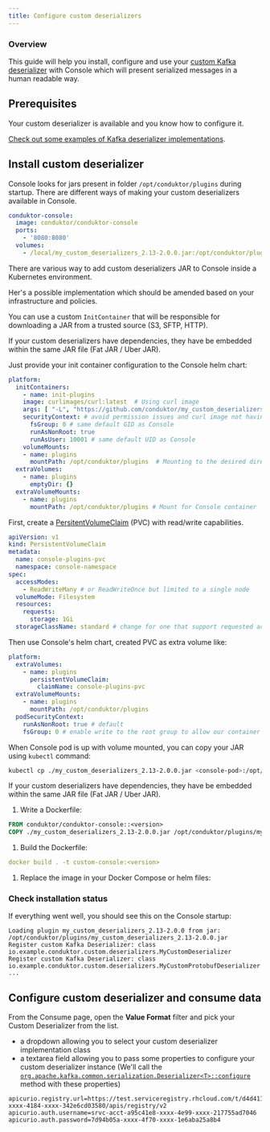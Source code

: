 ```yaml
---
title: Configure custom deserializers
---
```


### Overview

This guide will help you install, configure and use your [custom Kafka deserializer](https://kafka.apache.org/37/javadoc/org/apache/kafka/common/serialization/Deserializer.html) with Console  which will present serialized messages in a human readable way.

## Prerequisites

Your custom deserializer is available and you know how to configure it.

[Check out some examples of Kafka deserializer implementations](https://github.com/conduktor/my_custom_deserializers).

## Install custom deserializer

Console looks for jars present in folder `/opt/conduktor/plugins` during startup. There are different ways of making your custom deserializers available in Console.

<Tabs>
<Tab title="Docker Compose">

```yml
conduktor-console:
  image: conduktor/conduktor-console
  ports:
    - '8080:8080'
  volumes:
    - /local/my_custom_deserializers_2.13-2.0.0.jar:/opt/conduktor/plugins/my_custom_deserializers_2.13-2.0.0.jar
```

</Tab>
<Tab title="Kubernetes">

There are various way to add custom deserializers JAR to Console inside a Kubernetes environment.

Her's a possible implementation which should be amended based on your infrastructure and policies.

<Tabs>
<Tab title="InitContainer">

You can use a custom `InitContainer` that will be responsible for downloading a JAR from a trusted source (S3, SFTP, HTTP).

<Info>
If your custom deserializers have dependencies, they have be embedded within the same JAR file (Fat JAR / Uber JAR).
</Info>

Just provide your init container configuration to the Console helm chart:

```yaml title="console-values.yaml"
platform:
  initContainers:
    - name: init-plugins
    image: curlimages/curl:latest  # Using curl image
    args: [ "-L", "https://github.com/conduktor/my_custom_deserializers/releases/download/2.0.0/my_custom_deserializers_2.13-2.0.0.jar", "-o", "/opt/conduktor/plugins/my_custom_deserializers_2.13-2.0.0.jar" ]    
    securityContext: # avoid permission issues and curl image not having numeral UID error
      fsGroup: 0 # same default GID as Console
      runAsNonRoot: true
      runAsUser: 10001 # same default UID as Console
    volumeMounts:
    - name: plugins
      mountPath: /opt/conduktor/plugins  # Mounting to the desired directory
  extraVolumes:
    - name: plugins
      emptyDir: {}
  extraVolumeMounts:
    - name: plugins
      mountPath: /opt/conduktor/plugins # Mount for Console container
```

</Tab>
<Tab title="PersistentVolumeClaim">

First, create a [PersitentVolumeClaim](https://kubernetes.io/docs/concepts/storage/persistent-volumes/#persistentvolumeclaims) (PVC) with read/write capabilities.

```yaml title="PVC.yaml"
apiVersion: v1
kind: PersistentVolumeClaim
metadata:
  name: console-plugins-pvc
  namespace: console-namespace
spec:
  accessModes:
    - ReadWriteMany # or ReadWriteOnce but limited to a single node
  volumeMode: Filesystem
  resources:
    requests:
      storage: 1Gi
  storageClassName: standard # change for one that support requested accessModes
```

Then use Console's helm chart, created PVC as extra volume like:

```yaml title="console-values.yaml"
platform:
  extraVolumes:
    - name: plugins
      persistentVolumeClaim:
        claimName: console-plugins-pvc
  extraVolumeMounts:
    - name: plugins
      mountPath: /opt/conduktor/plugins
  podSecurityContext:
    runAsNonRoot: true # default
    fsGroup: 0 # enable write to the root group to allow our container user to write on plugin volume
```

When Console pod is up with volume mounted, you can copy your JAR using `kubectl` command:

```sh
kubectl cp ./my_custom_deserializers_2.13-2.0.0.jar <console-pod>:/opt/conduktor/plugins/my_custom_deserializers_2.13-2.0.0.jar -n console-namespace
```

</Tab>
</Tabs>

</Tab>
<Tab title="Extend Console image">

<Info>
If your custom deserializers have dependencies, they have be embedded within the same JAR file (Fat JAR / Uber JAR).
</Info>

1. Write a Dockerfile:

```Dockerfile
FROM conduktor/conduktor-console::<version>
COPY ./my_custom_deserializers_2.13-2.0.0.jar /opt/conduktor/plugins/my_custom_deserializers_2.13-2.0.0.jar
```

1. Build the Dockerfile:

```yaml
docker build . -t custom-console:<version>
```

1. Replace the image in your Docker Compose or helm files:

</Tab>
</Tabs>

### Check installation status

If everything went well, you should see this on the Console startup:

```
Loading plugin my_custom_deserializers_2.13-2.0.0 from jar: /opt/conduktor/plugins/my_custom_deserializers_2.13-2.0.0.jar
Register custom Kafka Deserializer: class io.example.conduktor.custom.deserializers.MyCustomDeserializer
Register custom Kafka Deserializer: class io.example.conduktor.custom.deserializers.MyCustomProtobufDeserializer
...
```

## Configure custom deserializer and consume data

From the Consume page, open the **Value Format** filter and pick your Custom Deserializer from the list.

- a dropdown allowing you to select your custom deserializer implementation class
- a textarea field allowing you to pass some properties to configure your custom deserializer instance (We'll call the [`org.apache.kafka.common.serialization.Deserializer<T>::configure`](<https://kafka.apache.org/37/javadoc/org/apache/kafka/common/serialization/Deserializer.html#configure(java.util.Map,boolean)>) method with these properties)

```properties title="Properties example"
apicurio.registry.url=https://test.serviceregistry.rhcloud.com/t/d4d411af-xxxx-4184-xxxx-342e6cd03580/apis/registry/v2
apicurio.auth.username=srvc-acct-a95c41e8-xxxx-4e99-xxxx-217755ad7046
apicurio.auth.password=7d94b05a-xxxx-4f70-xxxx-1e6aba25a8b4
```
